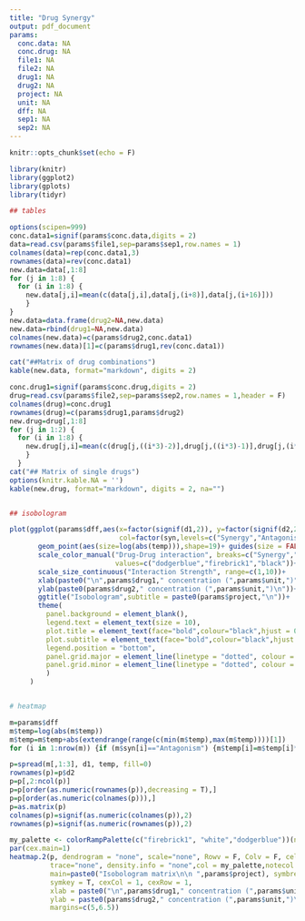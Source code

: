 ```yaml
---
title: "Drug Synergy"
output: pdf_document
params:
  conc.data: NA
  conc.drug: NA
  file1: NA
  file2: NA
  drug1: NA
  drug2: NA
  project: NA
  unit: NA
  dff: NA
  sep1: NA
  sep2: NA
---
```


```r
knitr::opts_chunk$set(echo = F)
```

```r

library(knitr)
library(ggplot2)
library(gplots)
library(tidyr)

## tables

options(scipen=999)
conc.data1=signif(params$conc.data,digits = 2)
data=read.csv(params$file1,sep=params$sep1,row.names = 1) 
colnames(data)=rep(conc.data1,3)
rownames(data)=rev(conc.data1)
new.data=data[,1:8]
for (j in 1:8) {
  for (i in 1:8) {
    new.data[j,i]=mean(c(data[j,i],data[j,(i+8)],data[j,(i+16)]))
    }
}
new.data=data.frame(drug2=NA,new.data)
new.data=rbind(drug1=NA,new.data)
colnames(new.data)=c(params$drug2,conc.data1)
rownames(new.data)[1]=c(params$drug1,rev(conc.data1))

cat("##Matrix of drug combinations")
kable(new.data, format="markdown", digits = 2)

conc.drug1=signif(params$conc.drug,digits = 2)
drug=read.csv(params$file2,sep=params$sep2,row.names = 1,header = F) 
colnames(drug)=conc.drug1
rownames(drug)=c(params$drug1,params$drug2)
new.drug=drug[,1:8]
for (j in 1:2) {
  for (i in 1:8) {
    new.drug[j,i]=mean(c(drug[j,((i*3)-2)],drug[j,((i*3)-1)],drug[j,(i*3)]))
    }
  }
cat("## Matrix of single drugs")
options(knitr.kable.NA = '')
kable(new.drug, format="markdown", digits = 2, na="")


## isobologram

plot(ggplot(params$dff,aes(x=factor(signif(d1,2)), y=factor(signif(d2,2)),
                           col=factor(syn,levels=c("Synergy","Antagonism","Additivity"))))+
       geom_point(aes(size=log(abs(temp))),shape=19)+ guides(size = FALSE)+
       scale_color_manual("Drug-Drug interaction", breaks=c("Synergy","Antagonism","Additivity"),
                          values=c("dodgerblue","firebrick1","black"))+
       scale_size_continuous("Interaction Strength", range=c(1,10))+
       xlab(paste0("\n",params$drug1," concentration (",params$unit,")"))+
       ylab(paste0(params$drug2," concentration (",params$unit,")\n"))+
       ggtitle("Isobologram",subtitle = paste0(params$project,"\n"))+
       theme(
         panel.background = element_blank(),
         legend.text = element_text(size = 10),
         plot.title = element_text(face="bold",colour="black",hjust = 0.5),
         plot.subtitle = element_text(face="bold",colour="black",hjust = 0.5),
         legend.position = "bottom",
         panel.grid.major = element_line(linetype = "dotted", colour = "grey"),
         panel.grid.minor = element_line(linetype = "dotted", colour = "grey50")
         )
     )


# heatmap

m=params$dff
m$temp=log(abs(m$temp))
m$temp=m$temp+abs(extendrange(range(c(min(m$temp),max(m$temp))))[1])
for (i in 1:nrow(m)) {if (m$syn[i]=="Antagonism") {m$temp[i]=m$temp[i]*(-1)}}

p=spread(m[,1:3], d1, temp, fill=0)
rownames(p)=p$d2
p=p[,2:ncol(p)]
p=p[order(as.numeric(rownames(p)),decreasing = T),]
p=p[order(as.numeric(colnames(p))),]
p=as.matrix(p)
colnames(p)=signif(as.numeric(colnames(p)),2)
rownames(p)=signif(as.numeric(rownames(p)),2)

my_palette <- colorRampPalette(c("firebrick1", "white","dodgerblue"))(n = 101)
par(cex.main=1)
heatmap.2(p, dendrogram = "none", scale="none", Rowv = F, Colv = F, cellnote = round(p,2),
          trace="none", density.info = "none",col = my_palette,notecol ="black",
          main=paste0("Isobologram matrix\n\n ",params$project), symbreaks = T,
          symkey = T, cexCol = 1, cexRow = 1,
          xlab = paste0("\n",params$drug1," concentration (",params$unit,")"),
          ylab = paste0(params$drug2," concentration (",params$unit,")\n"),
          margins=c(5,6.5))

```